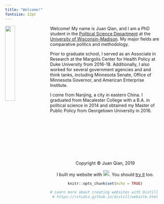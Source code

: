 ```yaml
---
title: "Welcome!"
fontsize: 12pt
---
```

<img src="juan.jpg" style="width:25%; margin-right: 20px" align="left">

Welcome! My name is Juan Qian, and I am a PhD student in the [Political Science Department](https://polisci.wisc.edu/) at the [University of Wisconsin-Madison](https://www.wisc.edu/). My major fields are comparative politics and methodology. 

Prior to graduate school, I served as an Associate in Research at the Margolis Center for Health Policy at Duke University from 2016-18. Additionally, I also worked for several government agencies and and think tanks, including Minnesota Senate, Office of Minnesota Governor, and American Enterprise Institute.

I come from Nanjing, a city in eastern China. I graduated from Macalester College with a B.A. in political science in 2014 and obtained my Master of Public Policy from Georgetown University in 2016.
<br>
<br>
<br>
<br>
<br>
<br>
<br>
<br>
<br>
<br>
<center> Copyright © Juan Qian, 2019
<center>  I built my website with <img src="images/rstudio-logo.png" width="20">. You should [try it](https://rmarkdown.rstudio.com/) too.
```r
knitr::opts_chunk$set(echo = TRUE)

# Learn more about creating websites with Distill at:
# https://rstudio.github.io/distill/website.html

```

